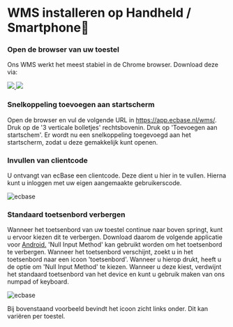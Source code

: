 # WMS installeren op Handheld / Smartphone📱

 
<Steps>

### Open de browser van uw toestel

Ons WMS werkt het meest stabiel in de Chrome browser. Download deze via:

<HStack>
<a target="_blank" href="https://play.google.com/store/apps/details?id=com.android.chrome">
<img src="/images/general/playstore.png" />
</a>

<a target="_blank" href="https://apps.apple.com/nl/app/google-chrome/id535886823">
<img src="/images/general/appstore.png" />
</a>
</HStack>



### Snelkoppeling toevoegen aan startscherm

Open de browser en vul de volgende URL in https://app.ecbase.nl/wms/. Druk op de '3 verticale bolletjes' rechtsbovenin.
Druk op 'Toevoegen aan startschem'. Er wordt nu een snelkoppeling toegevoegd aan het startscherm, zodat u deze gemakkelijk kunt
openen.

### Invullen van clientcode 

U ontvangt van ecBase een clientcode. Deze dient u hier in te vullen.
Hierna kunt u inloggen met uw eigen aangemaakte gebruikerscode.

![ecbase](/images/wms/snelkoppeling.gif)

### Standaard toetsenbord verbergen

Wanneer het toetsenbord van uw toestel continue naar boven springt, kunt u ervoor kiezen dit te verbergen.
Download daarom de volgende applicatie voor [Android.](https://d.apkpure.com/b/APK/com.apedroid.hwkeyboardhelperfree?version=latest)
'Null Input Method' kan gebruikt worden om het toetsenbord te verbergen. Wanneer het toetsenbord verschijnt, zoekt
u in het toetsenbord naar een icoon 'toetsenbord'. Wanneer u hierop drukt, heeft u de optie om 'Null Input Method' te kiezen.
Wanneer u deze kiest, verdwijnt het standaard toetsenbord van het device en kunt u gebruik maken van ons numpad of keyboard.

![ecbase](/images/wms/keyboard-selecteren.jpg)

Bij bovenstaand voorbeeld bevindt het icoon zicht links onder. Dit kan variëren per toestel.

</Steps>